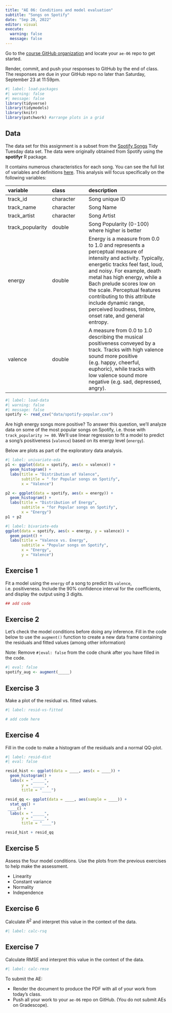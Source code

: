```yaml
---
title: "AE 06: Conditions and model evaluation"
subtitle: "Songs on Spotify"
date: "Sep 20, 2022"
editor: visual
execute: 
  warning: false
  message: false
---
```


::: callout-important
Go to the [course GitHub organization](https://github.com/sta210-fa23) and locate your `ae-06` repo to get started.

Render, commit, and push your responses to GitHub by the end of class. The responses are due in your GitHub repo no later than Saturday, September 23 at 11:59pm.
:::

```r
#| label: load-packages
#| warning: false
#| message: false
library(tidyverse)
library(tidymodels)
library(knitr)
library(patchwork) #arrange plots in a grid
```

## Data

The data set for this assignment is a subset from the [Spotify Songs](https://github.com/rfordatascience/tidytuesday/blob/master/data/2020/2020-01-21/readme.md) Tidy Tuesday data set. The data were originally obtained from Spotify using the **spotifyr** R package.

It contains numerous characteristics for each song. You can see the full list of variables and definitions [here](https://github.com/rfordatascience/tidytuesday/blob/master/data/2020/2020-01-21/readme.md). This analysis will focus specifically on the following variables:

| variable         | class     | description                                                                                                                                                                                                                                                                                                                                                                               |
|:----------------|:----------------|:-------------------------------------|
| track_id         | character | Song unique ID                                                                                                                                                                                                                                                                                                                                                                            |
| track_name       | character | Song Name                                                                                                                                                                                                                                                                                                                                                                                 |
| track_artist     | character | Song Artist                                                                                                                                                                                                                                                                                                                                                                               |
| track_popularity | double    | Song Popularity (0-100) where higher is better                                                                                                                                                                                                                                                                                                                                            |
| energy           | double    | Energy is a measure from 0.0 to 1.0 and represents a perceptual measure of intensity and activity. Typically, energetic tracks feel fast, loud, and noisy. For example, death metal has high energy, while a Bach prelude scores low on the scale. Perceptual features contributing to this attribute include dynamic range, perceived loudness, timbre, onset rate, and general entropy. |
| valence          | double    | A measure from 0.0 to 1.0 describing the musical positiveness conveyed by a track. Tracks with high valence sound more positive (e.g. happy, cheerful, euphoric), while tracks with low valence sound more negative (e.g. sad, depressed, angry).                                                                                                                                         |

```r
#| label: load-data
#| warning: false
#| message: false
spotify <- read_csv("data/spotify-popular.csv")
```

Are high energy songs more positive? To answer this question, we'll analyze data on some of the most popular songs on Spotify, i.e. those with `track_popularity >= 80`. We'll use linear regression to fit a model to predict a song's positiveness (`valence`) based on its energy level (`energy`).

Below are plots as part of the exploratory data analysis.

```r
#| label: univariate-eda
p1 <- ggplot(data = spotify, aes(x = valence)) + 
  geom_histogram() + 
  labs(title = "Distribution of Valence", 
       subtitle = " for Popular songs on Spotify", 
       x = "Valence")

p2 <- ggplot(data = spotify, aes(x = energy)) + 
  geom_histogram() + 
  labs(title = "Distribution of Energy", 
       subtitle = "for Popular songs on Spotify", 
       x = "Energy")
p1 + p2
```

```r
#| label: bivariate-eda
ggplot(data = spotify, aes(x = energy, y = valence)) + 
  geom_point() + 
  labs(title = "Valence vs. Energy", 
       subtitle = "Popular songs on Spotify", 
       x = "Energy", 
       y = "Valence")
```

## Exercise 1

Fit a model using the `energy` of a song to predict its `valence`, i.e. positiveness. Include the 90% confidence interval for the coefficients, and display the output using 3 digits.

```r
## add code
```

## Exercise 2

Let's check the model conditions before doing any inference. Fill in the code below to use the `augment()` function to create a new data frame containing the residuals and fitted values (among other information)

::: callout-important
Note: Remove `#|eval: false` from the code chunk after you have filled in the code.
:::

```r
#| eval: false
spotify_aug <- augment(_____)
```

## Exercise 3

Make a plot of the residual vs. fitted values.

```r
#| label: resid-vs-fitted

# add code here
```

## Exercise 4

Fill in the code to make a histogram of the residuals and a normal QQ-plot.

```r
#| label: resid-dist
#| eval: false

resid_hist <- ggplot(data = ____, aes(x = ____)) +
  geom_histogram() +
  labs(x = "_____", 
       y = "_____", 
       title = "____")

resid_qq <- ggplot(data = ____, aes(sample = ____)) + 
  stat_qq() + 
 ____() + 
  labs(x = "_____", 
       y = "_____", 
       title = "____")

resid_hist + resid_qq
```

## Exercise 5

Assess the four model conditions. Use the plots from the previous exercises to help make the assessment.

-   Linearity
-   Constant variance
-   Normality
-   Independence

## Exercise 6

Calculate $R^2$ and interpret this value in the context of the data.

```r
#| label: calc-rsq
```

## Exercise 7

Calculate RMSE and interpret this value in the context of the data.

```r
#| label: calc-rmse
```

::: callout-important
To submit the AE:

-   Render the document to produce the PDF with all of your work from today's class.
-   Push all your work to your `ae-06` repo on GitHub. (You do not submit AEs on Gradescope).
:::
